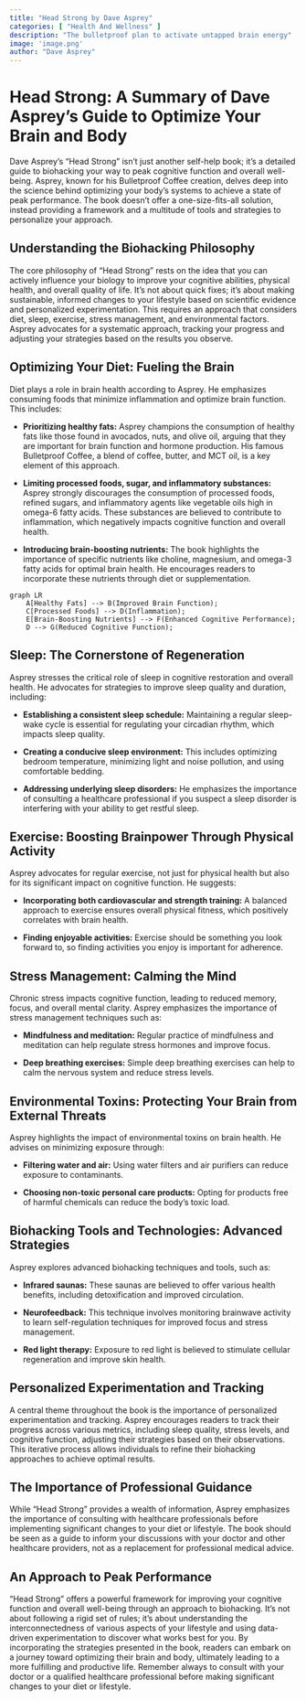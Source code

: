 ```yaml
---
title: "Head Strong by Dave Asprey"
categories: [ "Health And Wellness" ]
description: "The bulletproof plan to activate untapped brain energy"
image: 'image.png'
author: "Dave Asprey"
---
```

# Head Strong: A Summary of Dave Asprey's Guide to Optimize Your Brain and Body

Dave Asprey's "Head Strong" isn't just another self-help book; it's a detailed guide to biohacking your way to peak cognitive function and overall well-being. Asprey, known for his Bulletproof Coffee creation, delves deep into the science behind optimizing your body's systems to achieve a state of peak performance. The book doesn't offer a one-size-fits-all solution, instead providing a framework and a multitude of tools and strategies to personalize your approach.

## Understanding the Biohacking Philosophy

The core philosophy of "Head Strong" rests on the idea that you can actively influence your biology to improve your cognitive abilities, physical health, and overall quality of life. It’s not about quick fixes; it’s about making sustainable, informed changes to your lifestyle based on scientific evidence and personalized experimentation. This requires an approach that considers diet, sleep, exercise, stress management, and environmental factors. Asprey advocates for a systematic approach, tracking your progress and adjusting your strategies based on the results you observe.

## Optimizing Your Diet: Fueling the Brain

Diet plays a role in brain health according to Asprey. He emphasizes consuming foods that minimize inflammation and optimize brain function. This includes:

* **Prioritizing healthy fats:** Asprey champions the consumption of healthy fats like those found in avocados, nuts, and olive oil, arguing that they are important for brain function and hormone production. His famous Bulletproof Coffee, a blend of coffee, butter, and MCT oil, is a key element of this approach.

* **Limiting processed foods, sugar, and inflammatory substances:**  Asprey strongly discourages the consumption of processed foods, refined sugars, and inflammatory agents like vegetable oils high in omega-6 fatty acids. These substances are believed to contribute to inflammation, which negatively impacts cognitive function and overall health.

* **Introducing brain-boosting nutrients:**  The book highlights the importance of specific nutrients like choline, magnesium, and omega-3 fatty acids for optimal brain health. He encourages readers to incorporate these nutrients through diet or supplementation.

```mermaid
graph LR
    A[Healthy Fats] --> B(Improved Brain Function);
    C[Processed Foods] --> D(Inflammation);
    E[Brain-Boosting Nutrients] --> F(Enhanced Cognitive Performance);
    D --> G(Reduced Cognitive Function);
```

## Sleep: The Cornerstone of Regeneration

Asprey stresses the critical role of sleep in cognitive restoration and overall health. He advocates for strategies to improve sleep quality and duration, including:

* **Establishing a consistent sleep schedule:** Maintaining a regular sleep-wake cycle is essential for regulating your circadian rhythm, which impacts sleep quality.

* **Creating a conducive sleep environment:**  This includes optimizing bedroom temperature, minimizing light and noise pollution, and using comfortable bedding.

* **Addressing underlying sleep disorders:**  He emphasizes the importance of consulting a healthcare professional if you suspect a sleep disorder is interfering with your ability to get restful sleep.

## Exercise:  Boosting Brainpower Through Physical Activity

Asprey advocates for regular exercise, not just for physical health but also for its significant impact on cognitive function.  He suggests:

* **Incorporating both cardiovascular and strength training:**  A balanced approach to exercise ensures overall physical fitness, which positively correlates with brain health.

* **Finding enjoyable activities:** Exercise should be something you look forward to, so finding activities you enjoy is important for adherence.


## Stress Management:  Calming the Mind

Chronic stress impacts cognitive function, leading to reduced memory, focus, and overall mental clarity. Asprey emphasizes the importance of stress management techniques such as:

* **Mindfulness and meditation:**  Regular practice of mindfulness and meditation can help regulate stress hormones and improve focus.

* **Deep breathing exercises:**  Simple deep breathing exercises can help to calm the nervous system and reduce stress levels.


## Environmental Toxins:  Protecting Your Brain from External Threats

Asprey highlights the impact of environmental toxins on brain health. He advises on minimizing exposure through:

* **Filtering water and air:** Using water filters and air purifiers can reduce exposure to contaminants.

* **Choosing non-toxic personal care products:**  Opting for products free of harmful chemicals can reduce the body's toxic load.


## Biohacking Tools and Technologies:  Advanced Strategies

Asprey explores advanced biohacking techniques and tools, such as:

* **Infrared saunas:**  These saunas are believed to offer various health benefits, including detoxification and improved circulation.

* **Neurofeedback:**  This technique involves monitoring brainwave activity to learn self-regulation techniques for improved focus and stress management.

* **Red light therapy:**  Exposure to red light is believed to stimulate cellular regeneration and improve skin health.


## Personalized Experimentation and Tracking

A central theme throughout the book is the importance of personalized experimentation and tracking. Asprey encourages readers to track their progress across various metrics, including sleep quality, stress levels, and cognitive function, adjusting their strategies based on their observations. This iterative process allows individuals to refine their biohacking approaches to achieve optimal results.

## The Importance of Professional Guidance

While "Head Strong" provides a wealth of information, Asprey emphasizes the importance of consulting with healthcare professionals before implementing significant changes to your diet or lifestyle.  The book should be seen as a guide to inform your discussions with your doctor and other healthcare providers, not as a replacement for professional medical advice.


## An Approach to Peak Performance

"Head Strong" offers a powerful framework for improving your cognitive function and overall well-being through an approach to biohacking. It's not about following a rigid set of rules; it's about understanding the interconnectedness of various aspects of your lifestyle and using data-driven experimentation to discover what works best for you. By incorporating the strategies presented in the book, readers can embark on a journey toward optimizing their brain and body, ultimately leading to a more fulfilling and productive life. Remember always to consult with your doctor or a qualified healthcare professional before making significant changes to your diet or lifestyle.

